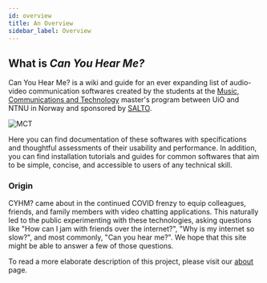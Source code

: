 ```yaml
---
id: overview
title: An Overview
sidebar_label: Overview
---
```


## What is _Can You Hear Me?_

Can You Hear Me? is a wiki and guide for an ever expanding list of audio-video communication softwares created by the students at the [Music, Communications and Technology](https://www.uio.no/english/studies/programmes/mct-master/) master's program between UiO and NTNU in Norway and sponsored by [SALTO](https://www.ntnu.edu/salto).

![MCT](/img/mct-banner.png)

Here you can find documentation of these softwares with specifications and thoughtful assessments of their usability and performance. In addition, you can find installation tutorials and guides for common softwares that aim to be simple, concise, and accessible to users of any technical skill.

### Origin

CYHM? came about in the continued COVID frenzy to equip colleagues, friends, and family members with video chatting applications. This naturally led to the public experimenting with these technologies, asking questions like "How can I jam with friends over the internet?", "Why is my internet so slow?", and most commonly, "Can you hear me?". We hope that this site might be able to answer a few of those questions. 

To read a more elaborate description of this project, please visit our [about](/about) page.